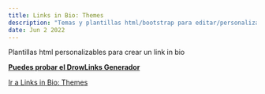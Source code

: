```yaml
---
title: Links in Bio: Themes
description: "Temas y plantillas html/bootstrap para editar/personalizar."
date: Jun 2 2022
---
```


Plantillas html personalizables para crear un link in bio 

[**Puedes probar el DrowLinks Generador**](https://drow-links.vercel.app)

[Ir a Links in Bio: Themes](https://drowlinks.bswc.net/)
